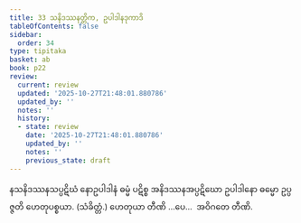 ```yaml
---
title: 33 သနိဒဿနတ္တိက, ဥပါဒါနဒုကာဒိ
tableOfContents: false
sidebar:
  order: 34
type: tipitaka
basket: ab
book: p22
review:
  current: review
  updated: '2025-10-27T21:48:01.880786'
  updated_by: ''
  notes: ''
  history:
  - state: review
    date: '2025-10-27T21:48:01.880786'
    updated_by: ''
    notes: ''
    previous_state: draft
---
```



<ReviewStatus review={frontmatter.review} showDetails={true} />

<HypothesisAnnotation frontmatter={frontmatter} />

<DynamicBreadcrumb />

<Division number="95" book="p22" e="ch" v="40" p="396">

<Paragraph number="213" book="p22">
နသနိဒဿနသပ္ပဋိဃံ နောဥပါဒါနံ ဓမ္မံ ပဋိစ္စ အနိဒဿနအပ္ပဋိဃော ဥပါဒါနော ဓမ္မော ဥပ္ပဇ္ဇတိ ဟေတုပစ္စယာ. (သံခိတ္တံ.)
</Paragraph>

<Paragraph number="214" book="p22">
ဟေတုယာ တီဏိ …ပေ…  အဝိဂတေ တီဏိ.
</Paragraph>
</Division>